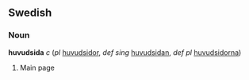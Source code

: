 ==Swedish==
===Noun===
'''huvudsida''' ''c'' (''pl'' [[huvudsidor]], ''def sing'' [[huvudsidan]], ''def pl'' [[huvudsidorna]])

#Main page